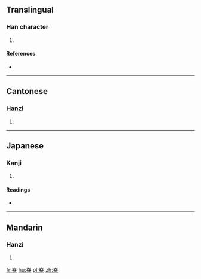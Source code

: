 ==Translingual==

===Han character===
{{Han char|rn=46|rad=山|as=12|sn=15|four=22906|canj=UKCF,XUKCF|ids=⿱山尞}}

# {{defn|Han|sort=山12}}

====References====
* {{Han ref|kx=0319.460|dkj=08478|dj=0620.050|hdz=10797.070|uh=5D9A|ud=23962|bh=E56C|bd=58732}}

----

==Cantonese==

===Hanzi===
{{yue-hanzi|jyut=[[liu4]]|y=liu4}}

# {{defn|lang=yue|sort=山12}}

----

==Japanese==

===Kanji===
{{ja-kanji|grade=|rs=山12}}

# {{defn|lang=ja|sort=山12}}

====Readings====
* {{ja-readings|on=[[りょう]] (ryō)|kun=}}

----

==Mandarin==

===Hanzi===
{{cmn-hanzi|pin=[[liáo]] ([[liao2]])|wg=liao<sup>2</sup>}}

# {{defn|lang=cmn|sort=山12}}

[[fr:嶚]]
[[hu:嶚]]
[[pl:嶚]]
[[zh:嶚]]